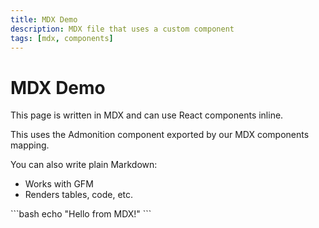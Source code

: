 ```yaml
---
title: MDX Demo
description: MDX file that uses a custom component
tags: [mdx, components]
---
```


# MDX Demo

This page is written in MDX and can use React components inline.

<Admonition type="info" title="Custom Component">
  This uses the Admonition component exported by our MDX components mapping.
</Admonition>

You can also write plain Markdown:

- Works with GFM
- Renders tables, code, etc.

\`\`\`bash
echo "Hello from MDX!"
\`\`\`

